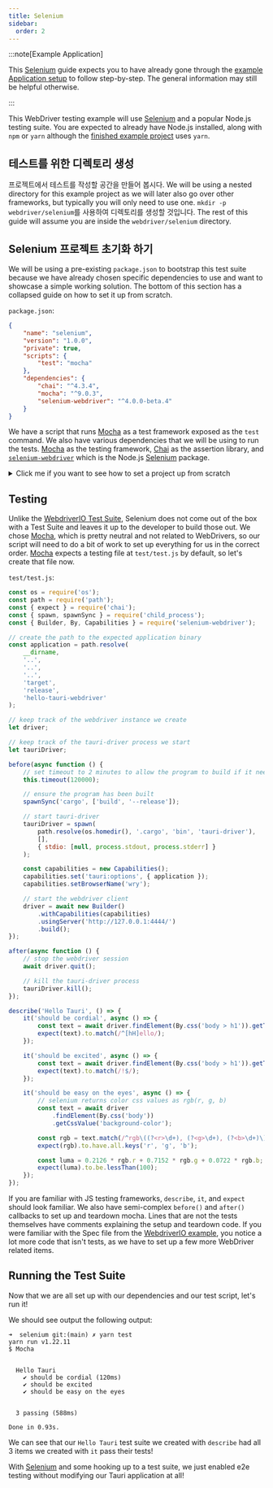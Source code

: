 ```yaml
---
title: Selenium
sidebar:
  order: 2
---
```



:::note[Example Application]

This [Selenium] guide expects you to have already gone through the [example Application setup] to follow
step-by-step. The general information may still be helpful otherwise.

:::

This WebDriver testing example will use [Selenium][] and a popular Node.js testing suite. You are expected to already have Node.js installed, along with `npm` or `yarn` although the [finished example project][] uses `yarn`.

## 테스트를 위한 디렉토리 생성

프로젝트에서 테스트를 작성할 공간을 만들어 봅시다. We will be using a nested directory for this example project as we will later also go over other frameworks, but typically you will only need to use one. `mkdir -p webdriver/selenium`를 사용하여 디렉토리를 생성할 것입니다. The rest of this guide will assume you are inside the `webdriver/selenium` directory.

## Selenium 프로젝트 초기화 하기

We will be using a pre-existing `package.json` to bootstrap this test suite because we have already chosen specific dependencies to use and want to showcase a simple working solution. The bottom of this section has a collapsed guide on how to set it up from scratch.

`package.json`:

```json
{
	"name": "selenium",
	"version": "1.0.0",
	"private": true,
	"scripts": {
		"test": "mocha"
	},
	"dependencies": {
		"chai": "^4.3.4",
		"mocha": "^9.0.3",
		"selenium-webdriver": "^4.0.0-beta.4"
	}
}
```

We have a script that runs [Mocha] as a test framework exposed as the `test` command. We also have various dependencies
that we will be using to run the tests. [Mocha] as the testing framework, [Chai] as the assertion library, and
[`selenium-webdriver`] which is the Node.js [Selenium] package.

<details>
<summary>Click me if you want to see how to set a project up from scratch</summary>

If you want to install the dependencies from scratch, just run the following command.

<CommandTabs
	npm="npm install mocha chai selenium-webdriver"
	yarn="yarn add mocha chai selenium-webdriver"
/>

I suggest also adding a `"test": "mocha"` item in the `package.json` `"scripts"` key so that running Mocha can be called
simply with

<CommandTabs npm="npm test" yarn="yarn test" />

</details>

## Testing

Unlike the [WebdriverIO Test Suite](/ko/guides/test/webdriver/example/webdriverio#config), Selenium does not come out of the box with a Test Suite and
leaves it up to the developer to build those out. We chose [Mocha], which is pretty neutral and not related to WebDrivers, so our script will need to do a bit of work to set up everything for us in the correct order. [Mocha] expects a
testing file at `test/test.js` by default, so let's create that file now.

`test/test.js`:

```js
const os = require('os');
const path = require('path');
const { expect } = require('chai');
const { spawn, spawnSync } = require('child_process');
const { Builder, By, Capabilities } = require('selenium-webdriver');

// create the path to the expected application binary
const application = path.resolve(
	__dirname,
	'..',
	'..',
	'..',
	'target',
	'release',
	'hello-tauri-webdriver'
);

// keep track of the webdriver instance we create
let driver;

// keep track of the tauri-driver process we start
let tauriDriver;

before(async function () {
	// set timeout to 2 minutes to allow the program to build if it needs to
	this.timeout(120000);

	// ensure the program has been built
	spawnSync('cargo', ['build', '--release']);

	// start tauri-driver
	tauriDriver = spawn(
		path.resolve(os.homedir(), '.cargo', 'bin', 'tauri-driver'),
		[],
		{ stdio: [null, process.stdout, process.stderr] }
	);

	const capabilities = new Capabilities();
	capabilities.set('tauri:options', { application });
	capabilities.setBrowserName('wry');

	// start the webdriver client
	driver = await new Builder()
		.withCapabilities(capabilities)
		.usingServer('http://127.0.0.1:4444/')
		.build();
});

after(async function () {
	// stop the webdriver session
	await driver.quit();

	// kill the tauri-driver process
	tauriDriver.kill();
});

describe('Hello Tauri', () => {
	it('should be cordial', async () => {
		const text = await driver.findElement(By.css('body > h1')).getText();
		expect(text).to.match(/^[hH]ello/);
	});

	it('should be excited', async () => {
		const text = await driver.findElement(By.css('body > h1')).getText();
		expect(text).to.match(/!$/);
	});

	it('should be easy on the eyes', async () => {
		// selenium returns color css values as rgb(r, g, b)
		const text = await driver
			.findElement(By.css('body'))
			.getCssValue('background-color');

		const rgb = text.match(/^rgb\((?<r>\d+), (?<g>\d+), (?<b>\d+)\)$/).groups;
		expect(rgb).to.have.all.keys('r', 'g', 'b');

		const luma = 0.2126 * rgb.r + 0.7152 * rgb.g + 0.0722 * rgb.b;
		expect(luma).to.be.lessThan(100);
	});
});
```

If you are familiar with JS testing frameworks, `describe`, `it`, and `expect` should look familiar. We also have
semi-complex `before()` and `after()` callbacks to set up and teardown mocha. Lines that are not the tests themselves
have comments explaining the setup and teardown code. If you were familiar with the Spec file from the
[WebdriverIO example](/ko/guides/test/webdriver/example/webdriverio#spec), you notice a lot more code that isn't tests, as we have to set up a few
more WebDriver related items.

## Running the Test Suite

Now that we are all set up with our dependencies and our test script, let's run it!

<CommandTabs npm="npm test" yarn="yarn test" />

We should see output the following output:

```text
➜  selenium git:(main) ✗ yarn test
yarn run v1.22.11
$ Mocha


  Hello Tauri
    ✔ should be cordial (120ms)
    ✔ should be excited
    ✔ should be easy on the eyes


  3 passing (588ms)

Done in 0.93s.
```

We can see that our `Hello Tauri` test suite we created with `describe` had all 3 items we created with `it` pass their
tests!

With [Selenium] and some hooking up to a test suite, we just enabled e2e testing without modifying our Tauri
application at all!

[example application setup]: /ko/guides/test/webdriver/example/setup
[selenium]: https://selenium.dev/
[finished example project]: https://github.com/chippers/hello_tauri
[mocha]: https://mochajs.org/
[chai]: https://www.chaijs.com/
[`selenium-webdriver`]: https://www.npmjs.com/package/selenium-webdriver
